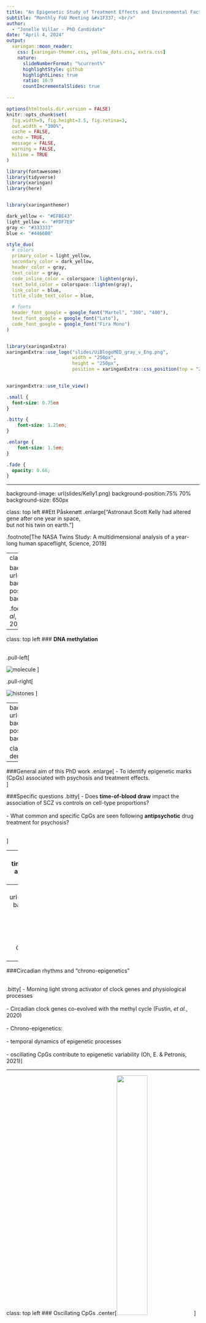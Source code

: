 ```yaml
---
title: "An Epigenetic Study of Treatment Effects and Environmental Factors in Schizophrenia and Bipolar Disorder"
subtitle: "Monthly FoU Meeting &#x1F337; <br/>"  
author: 
  - "Jonelle Villar - PhD Candidate"
date: "April 4, 2024"
output:
  xaringan::moon_reader:
    css: [xaringan-themer.css, yellow_dots.css, extra.css]
    nature:
      slideNumberFormat: "%current%"
      highlightStyle: github
      highlightLines: true
      ratio: 16:9
      countIncrementalSlides: true
      
---
```


```r
options(htmltools.dir.version = FALSE)
knitr::opts_chunk$set(
  fig.width=9, fig.height=3.5, fig.retina=3,
  out.width = "100%",
  cache = FALSE,
  echo = TRUE,
  message = FALSE, 
  warning = FALSE,
  hiline = TRUE
)

library(fontawesome)
library(tidyverse)
library(xaringan)
library(here)



```

```r
library(xaringanthemer)

dark_yellow <- "#EFBE43"
light_yellow <- "#FDF7E9"
gray <- "#333333"
blue <- "#4466B0"

style_duo(
  # colors
  primary_color = light_yellow,
  secondary_color = dark_yellow,
  header_color = gray,
  text_color = gray,
  code_inline_color = colorspace::lighten(gray),
  text_bold_color = colorspace::lighten(gray),
  link_color = blue,
  title_slide_text_color = blue,

  # fonts
  header_font_google = google_font("Martel", "300", "400"),
  text_font_google = google_font("Lato"),
  code_font_google = google_font("Fira Mono")  
)



```

```r

library(xaringanExtra)
xaringanExtra::use_logo("slides/UiBlogoMED_gray_v_Eng.png",
                        width = "250px",
                        height = "250px",
                        position = xaringanExtra::css_position(top = "2em", right = "2em"))
                     

xaringanExtra::use_tile_view()

```


```css

.small { 
  font-size: 0.75em
}  

.bitty { 
    font-size: 1.25em;
}

.enlarge { 
    font-size: 1.5em;
}

.fade {
  opacity: 0.66;
}

```

---

background-image: url(slides/Kelly1.png)
background-position:75% 70%
background-size: 650px

class: top left
##Ett Påskenøtt 
.enlarge["Astronaut Scott Kelly had altered gene after one year in space, <br> but not his twin on earth."]

.footnote[The NASA Twins Study: A multidimensional analysis of a year-long human spaceflight, Science, 2019]

---
class: hide_logo

background-image: url(slides/Smigielski.png)
background-position:cover
background-size: 700px

.footnote[Smigielski, _et al_, Molecular Psychiatry, 2020]

---


class: top left
### **DNA methylation** <br> <br />

.pull-left[

![molecule](slides/chemMol.jpeg)
] 

.pull-right[

![histones](slides/dna-methylation-histones.jpeg)
] 

---
background-image: url(slides/cellsformat.png)
background-position:50% 65%
background-size: 750px

class: top, left
### DNA derived from leukocytes

---

###General aim of this PhD work
.enlarge[
 - To identify epigenetic marks (CpGs) associated with psychosis and treatment effects. <br />
]

###Specific questions
.bitty[
- Does **time-of-blood draw** impact the association of SCZ vs controls on cell-type proportions? <br> <br />
- What common and specific CpGs are seen following **antipsychotic** drug treatment for psychosis? <br> <br />

]  

---
###Project 1
 .enlarge[Does **time-of-blood draw** impact the association of SCZ vs controls on cell-type proportions?

* Background <br><br />
  - SCZ is associated with altered cell-type proportions (Hannon _et al._, 2021) <br><br />
    - Immune cell alterations (NLR); age, gender, smoking, medication <br><br />
    - Disrupted diurnal (circadian) rhythms 
  ]
---
background-image: url(slides/diurnal_seasonal4.png)
background-position:50% 75%
background-size: 700px


class: left top
### Diurnal and seasonal cellular fluctuations 


.footnote[adapted: Oh _et al._, Geonome Biology, 2019; Wyse _et al._ iScience, 2021]

---
###Circadian rhythms and "chrono-epigenetics" <br> <br> 

.bitty[
- Morning light strong activator of clock genes and physiological processes <br> <br>
- Circadian clock genes co-evolved with the methyl cycle (Fustin, _et al._, 2020) <br> <br>
- Chrono-epigenetics: <br> <br>
    - temporal dynamics of epigenetic processes <br> <br>
    - oscillating CpGs contribute to epigenetic variability (Oh, E. & Petronis, 2021)
]

---

class: top left 
### Oscillating CpGs
.center[<img src=slides/osc_modC.gif width="40%">]


---

background-image: url(slides/Oh2019cc.png)
background-position:60% 35%
background-size: 725px

class: left top
### **Epigenetic oscillations**<br><br> <br> <br> <br> <br>

.bitty[
* Gray boxes - "office hours"
* Black curves - oscillation profiles
* Red dots - randomly selected blood-draw time 

]


.footnote[Fig.adapted: Oh _et al._, Genome Biology, 2019]


---

###Method of analysis 

.bitty[
1. Selected European SCZ cases & controls with recorded time-of-blood draw (n=729) <br> <br>
1. Calculated variable “hours from 07:00 baseline” <br> <br>
1. Samples matched for age and sex <br> <br>
1. Compared full day vs half day <br> <br>
1. Sub-analysis: Neutrophil-to-lymphocyte ratio (NLR) <br> <br>
1. Sub-analysis: Medication-free SCZ cases
]

---

background-image: url(slides/2021_08_05_Histogram_n729.png)
background-position: 50% 45% 
background-size: 425px

class: left, top
###Distribution of recorded blood draws (n=729) <br> <br> <br> <br> <br> <br> <br> <br /> 


- __Model 1: Cell-type proportions ~  Case_Control + Age + Sex + Smoking_score + Methbatch + 𝜺__
- __Model 2: Cell-type proportions ~ Case_Control + Age + Sex + Smoking_score + Methbatch + Hours_from_baseline + 𝜺__

---
background-image: url(slides/2021_09_04_Table.CorrectPvalsTeal.png)
background-position: 25% 45% 
background-size: 400px

class: top left 
###Results

.pull-right[

.enlarge[__Full day (n=729)__]

.bitty[
- P-values reduced significance in Model 2
- Effect sizes diminished in Model 2
]

.enlarge[__Half day (n=524)__]

.bitty[
- P-values: no significant change 
- Effect sizes: no change
]
]

---
class: top left hide_logo
###Results Sub-analyses 

.enlarge[
* __NLR__: significant association SCZ vs controls in all analyses (_p_ <.001) <br> <br>
* __Medication-free cases__: significant association SCZ vs controls for neutrophils & CD4T both models (_p_ <.01)

###Conclusion Project 1:

To reduce epigenetic variation associated with time-of-blood draw and the circadian cycling of white blood cells
* either correct for __cell-types__ - or for __time-of-blood draw__
]

---
###Project 2 <br> <br /> 
 .enlarge[What common and specific CpGs are seen following **antipsychotic** treatment for psychosis?]


---

background-image: url(slides/clinical_course.png)
background-position: 50% 75% 
background-size: 750px

class: top left 

### Background - Psychosis
.enlarge[Symptoms:
* Hallucinations, delusions, social withdrawal and apathy
* **Loss of insight** into their condition] 

.footnote[McCutcheon, _et al._, JAMA Psychiatry, 2020; Elanjithara, _et al._, Advances in Psych Treatment, 2011]

---
class: top left 

### Background - Antipsychotics
.enlarge[Antipsychotics (AP) first line of treatment 
* Dopamine dysregulation &#x02192; psychosis and mechanism of AP action <br> <br />
* 1st generation AP: dopamine receptor antagonists <br> <br />
* 2nd generation AP: dopamine and serotonin receptor antagonists <br> <br />
* Different dopamine binding affinities and profiles <br> <br />
* Side-effect profile: weight gain, sedation, glucose and lipid metabolism disturbances 
]
    
.footnote[Kaar _et al._, Neuropharmacology, 2020]        
---

background-image: url(slides/Aringhieri2.jpg)
background-position: 60% 75%
background-size: 775px

class: left, top

###Molecular targets

.footnote[Aringhieri _et al_, Pharmacology & Therapeutics, 2018]

---

### EWAS findings and status  
 .enlarge[Genes:_DRD2_, _DRD3_, _HTR2A_, _SLC6A4_, _COMT_] <br> <br />
 
.bitty[__Challenges__:
* Variety of methods, tissues assayed, study designs, sample sizes <br> <br /> 
* No uniform identification/reporting of hyper- or hypo-methylation  <br> <br>
* Lack of consistency in reporting medication <br> <br /> 
* Studies of AP monotherapy are lacking  <br> <br>
* Studies of AP serum values associated with DNAm are lacking.
 
]

.footnote[Burghardt _et.al_, Pharmacotherapy, 2020; Zhang & Malhotra, Current Psychiatry Reports, 2018]

---
class: top left
###Method of analysis 

.bitty[**To identify specific effects**: 
1. Select European SCZ & BPD cases - AP monotherapy with positive serum values (n=433) <br> <br>
 - Aripiprazole (n = 62)
 - Olanzapine   (n = 192)
 - Quetiapine   (n = 122)  
 - Risperdal    (n = 57) <br> <br>
1. No need to correct for time-of-blood draw as these are all cases <br> <br>
1. Model: DNAm ~ AP_serum_value + OtherMeds + Age + Sex + Smoking_score + Cells +𝜺<br> <br>
1. Identify CpGs, associated genes, and differentially methylated regions (DMRs) <br> <br>
1. Gene set enrichment and pathway analysis  
]

---

class:top left

### Model selected for Quetiapine  <br><br>
* .enlarge[Serum values > 0, n = 92] <br><br> <br>

.enlarge[DNAm ~ Serum1 + Serum2 + Serum_Lithium + Age + Sex + SmokingScore + Cells +𝜺]  

---
background-image: url(slides/Que_n92_Mod1_manhatt.png)
background-position: 75% 75%
background-size: 500px


class: top left
### Preliminary results: <br> 

.enlarge[**GLT8D1: Glycosyltransferase 8 Domain Containing 1**]

.pull-left[.enlarge[CpG: Pval = 2.25e-08 <br> <br>
adj BH Pval = 0.017 ]
]

---
background-image: url(slides/Mealer_glyco.jpg)
background-position: 20% 75%
background-size: 325px

class: left top 

### Dysregulated glycosylation in SCZ 

.pull-right[.enlarge[
GluA1,***GRIA1***: glutamate; cell-surface expression <br> <br /> 
GluN2A,***GRIN2A***: glutamate; receptor localization <br> <br />
CaV1.2,***CACNA1C***: calcium;cell-surface expression <br> <br />
DR2,***DRD2***: dopamine;cell-surface expression
]
]

.pull-right[.footnote[Mealer _et al_, Molecular Psychiatry, 2020]]


---
class: top left
### Further steps <br> <br />

.enlarge[
* Specific effects: Continue analyses with other mono therapies<br> <br />
* Common effects: Compare antipsychotic therapy vs non antipsychotic use
]

---

background-image: url(slides/Martens2.jpg)
background-position: 12% 65%, 20% 10%
background-size: 600px

class: top center hide_logo

# Acknowledgements

.pull-right[.bitty[
**Supervisor Stéphanie **<br><br>
**Co-Supervisor Anne-Kristin**<br><br>
**Colleagues in The Martens Group**<br><br>
**Dept. of Clinical Science II** <br><br>
**Dr Einar Martens Research Group** <br>
**for Biological Psychiatry** <br><br>
**NORMENT** 
]
]

---
class: top center hide_logo

background-image: url(slides/red_egg2.png)
background-position: 50% 75%
background-size: 375px

###God Påske til alle!













